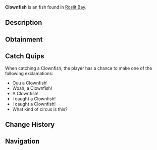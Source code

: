 {{FishInfobox
|image          = Clownfish.png
|rarity         = Uncommon
|sea            = First Sea
|location       = [[Roslit Bay]]
|sublocation    = Coral Reef
|sources        = Fishing Rod
|radar_location = 
|xp             = 90
|weather        = Foggy
|time           = 
|season         = Spring, Summer
|bait           = Flakes
|base_weight    = 0.6
|base_value     = 90
|weight_range   = 0.5
|base_chance    = 60
|base_resil     = 70
}}
'''Clownfish''' is an {{Rarity|Uncommon}} fish found in [[Roslit Bay]].

== Description ==
{{Description|The clownfish, known for its vibrant orange and white stripes, is a small, hardy reef dweller. Often found alongside coral and see anemones inside the reef of Roslit Bay.			Best paired with the Blue Tang!|Bestiary Entry}}

== Obtainment ==
{{Description|Found in Roslit Bays coral reef.|Bestiary Hint}}
{{Fish Availability|
Roslit Bay/Coral Reef
|top_rods      = 
Training Rod\279844.53\279844.53;
Rapid Rod\269980.97\247327.85;
Fast Rod\265527.08\259401.11;
No-Life Rod\263671.14\263671.14;
Firefly Rod\263000.18\227741.99;
Flimsy Rod\249764.75\206476.2;
Buddy Bond Rod\199990.52\127350.28;
Seraphic Rod\261634.79\261634.79;
Leviathan's Fang Rod\254964.84\254964.84;
Ethereal Prism Rod\255975.62\218506.85;
Depthseeker Rod\255882.66\204257.64;
Avalanche Rod\253381.77\183132.43;
Verdant Shear Rod\249879.04\223165.66;
Blazebringer Rod\241547.39\210470.73;
Zeus Rod\239825.29\223023.62;
Challenger's Rod\239659.25\239659.25;
Rod Of The Forgotten Fang\238930.89\238930.89;
Volcanic Rod\234183.14\169250.89;
Trident Rod\231391.99\185669.46;
Free Spirit Rod\226602.27\185206.99;
Rod Of The Depths\217045.85\217045.85;
Rod Of The Exalted One\203867.87\203867.87;
Steady Rod\129985.07\79216.22
|recommended   = Training Rod
}}

== Catch Quips ==
When catching a Clownfish, the player has a chance to make one of the following exclamations:
* Ouu a Clownfish!
* Woah, a Clownfish!
* A Clownfish!
* I caught a Clownfish!
* I caught a Clownfish!
* What kind of circus is this?

== Change History ==
{{Change History|{{subst:Current Version}}}}

== Navigation ==
{{Fish Navbox|Roslit Bay}}